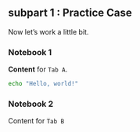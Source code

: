 ## subpart 1 : Practice Case

Now let's work a little bit.

::: {.panel-tabset}

### Notebook 1

**Content** for `Tab A`.

```sh
echo "Hello, world!"
```

### Notebook 2

Content for `Tab B`

:::